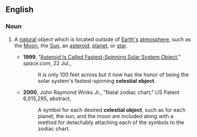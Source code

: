 ==English==

===Noun===
{{en-noun|sg=[[celestial]] [[object]]}}

# {{astronomy|astrology}} A [[natural]] object which is located outside of [[Earth]][['s]] [[atmosphere]], such as the [[Moon]], the [[Sun]], an [[asteroid]], [[planet]], or [[star]].
#*'''1999''', "[http://www.space.com/scienceastronomy/solarsystem/spinning_asteroid.html Asteroid Is Called Fastest-Spinning Solar System Object]," ''space.com'', 22 Jul.,
#*:It is only 100 feet across but it now has the honor of being the solar system's fastest-spinning '''celestial object'''.
#*'''2000''', John Raymond Winks Jr., "Natal zodiac chart," US Patent 6,015,295, abstract,
#*:A symbol for each desired '''celestial object''', such as for each planet, the sun, and the moon are included along with a method for detachably attaching each of the symbols to the zodiac chart.